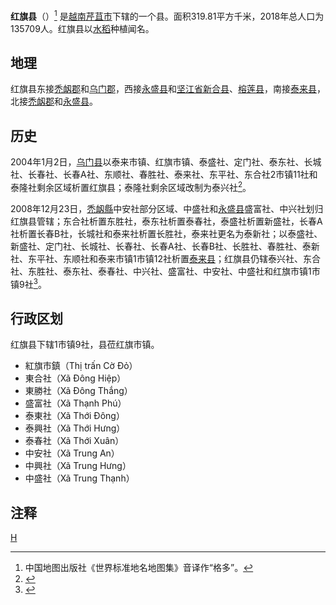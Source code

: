 {{Infobox Settlement
|name                   = 红旗县
|settlement_type        = 县
|official_name          = 
|other_name             = 
|native_name            = {{lang|vi|Huyện Cờ Đỏ}}
|nickname               = 
|motto                  = 
|image_skyline          = 
|imagesize              = 
|image_caption          = 
|image_flag             = 
|flag_size              = 
|image_seal             = 
|seal_size              = 
|image_shield           = 
|shield_size            = 
|image_blank_emblem     = 
|blank_emblem_size      = 
|image_map              = {{Infobox mapframe|frame-width=250|zoom=10}}
|mapsize                = 
|map_caption            = 
|image_map1             = 
|mapsize1               = 
|map_caption1           = 
|pushpin_map            = Vietnam
|pushpin_label_position = bottom
|pushpin_map_caption    = 
|pushpin_map1           = 
|pushpin_label_position1= 
|pushpin_map_caption1   = 
|subdivision_type       = 国家
|subdivision_name       = {{flag|Vietnam}}
|subdivision_type1      = [[越南行政区划|直辖市]]
|subdivision_name1      = [[芹苴市|芹苴市]]
|subdivision_type2      = 行政区划
|subdivision_name2      = 1市镇6社
|subdivision_type3      = 
|subdivision_name3      = 
|seat_type              = 县莅
|seat                   = {{link-vi|红旗市镇|Cờ Đỏ (thị trấn)}}
|government_type        = 
|leader_title           = 
|leader_name            = 
|leader_title1          = 
|leader_name1           = 
|established_title      = 
|established_date       = 
|area_magnitude         = 
|unit_pref              = 
|area_footnotes         = 
|area_total_km2         = 319.81
|area_land_km2          = 
|area_water_km2         = 
|area_water_percent     = 
|area_urban_km2         = 
|area_metro_km2         = 
|population_as_of       = 2018年
|population_footnotes   = 
|population_note        = 
|population_total       = 135709
|population_density_km2 = auto
|population_metro             = 
|population_density_metro_km2 = 
|population_urban             = 
|population_density_urban_km2 = 
|timezone               = [[越南标准时间|越南标准时间]]
|utc_offset             = +7
|elevation_footnotes    = 
|elevation_m            = 
|coor_type              = 
|coordinates            = 
|postal_code_type       = 
|postal_code            = 
|area_code              = 
|website                = [http://cantho.gov.vn/wps/portal/codo/ 红旗县电子信息门户网站]
|footnotes              = 
}}
'''红旗县'''（{{vie|v=Huyện Cờ Đỏ}}）<ref>中国地图出版社《世界标准地名地图集》音译作“格多”。</ref> 是[[越南|越南]][[芹苴市|芹苴市]]下辖的一个县。面积319.81平方千米，2018年总人口为135709人。红旗县以[[水稻|水稻]]种植闻名。

==地理==
红旗县东接[[禿衂郡|禿衂郡]]和[[乌门郡|乌门郡]]，西接[[永盛县_(芹苴市)|永盛县]]和[[坚江省|坚江省]][[新合县|新合县]]、[[榕莲县|榕莲县]]，南接[[泰来县_(越南)|泰来县]]，北接[[禿衂郡|禿衂郡]]和[[永盛县_(芹苴市)|永盛县]]。

==历史==
2004年1月2日，[[乌门县|乌门县]]以泰来市镇、红旗市镇、泰盛社、定门社、泰东社、长城社、长春社、长春A社、东顺社、春胜社、泰来社、东平社、东合社2市镇11社和泰隆社剩余区域析置红旗县；泰隆社剩余区域改制为泰兴社<ref>{{Cite web |url=https://thuvienphapluat.vn/van-ban/Bo-may-hanh-chinh/Nghi-dinh-05-2004-ND-CP-thanh-lap-cac-quan-Ninh-Kieu-Binh-Thu-Cai-Rang-O-Mon-huyen-Phong-Dien-Co-Do-Vinh-Thach-Thot-Not-thuoc-thanh-pho-Can-Tho-52394.aspx |title=Nghị định 05/2004/NĐ-CP về việc thành lập các quận Ninh Kiều, Bình Thuỷ, Cái Răng, Ô Môn, các huyện Phong Điền, Cờ Đỏ, Vĩnh Thạch, Thốt Nốt và các xã, phường, thị trấn thuộc thành phố Cần Thơ trực thuộc Trung ương |access-date=2020-04-09 |archive-date=2020-04-01 |archive-url=https://web.archive.org/web/20200401165323/https://thuvienphapluat.vn/van-ban/Bo-may-hanh-chinh/Nghi-dinh-05-2004-ND-CP-thanh-lap-cac-quan-Ninh-Kieu-Binh-Thu-Cai-Rang-O-Mon-huyen-Phong-Dien-Co-Do-Vinh-Thach-Thot-Not-thuoc-thanh-pho-Can-Tho-52394.aspx |dead-url=no }}</ref>。

2008年12月23日，[[禿衂縣|禿衂縣]]中安社部分区域、中盛社和[[永盛县_(芹苴市)|永盛县]]盛富社、中兴社划归红旗县管辖；东合社析置东胜社，泰东社析置泰春社，泰盛社析置新盛社，长春A社析置长春B社，长城社和泰来社析置长胜社，泰来社更名为泰新社；以泰盛社、新盛社、定门社、长城社、长春社、长春A社、长春B社、长胜社、春胜社、泰新社、东平社、东顺社和泰来市镇1市镇12社析置[[泰来县_(越南)|泰来县]]；红旗县仍辖泰兴社、东合社、东胜社、泰东社、泰春社、中兴社、盛富社、中安社、中盛社和红旗市镇1市镇9社<ref>{{Cite web |url=https://thuvienphapluat.vn/van-ban/Bo-may-hanh-chinh/Nghi-dinh-12-ND-CP-dieu-chinh-dia-gioi-hanh-chinh-xa-thanh-lap-thuoc-huyen-Thot-Not-Vinh-Thanh-Co-Do-quan-Thoi-Lai-thanh-pho-Can-Tho-84050.aspx |title=Nghị định 12/NĐ-CP năm 2008 điều chỉnh địa giới hành chính xã, thành lập xã thuộc huyện Thốt Nốt, huyện Vĩnh Thạnh, huyện Cờ Đỏ; thành lập quận Thốt Nốt và các phường trực thuộc; điều chỉnh địa giới hành chính huyện Cờ Đỏ để thành lập huyện Thới Lai thuộc thành phố Cần Thơ |accessdate=2020-04-09 |archive-date=2020-04-01 |archive-url=https://web.archive.org/web/20200401165338/https://thuvienphapluat.vn/van-ban/Bo-may-hanh-chinh/Nghi-dinh-12-ND-CP-dieu-chinh-dia-gioi-hanh-chinh-xa-thanh-lap-thuoc-huyen-Thot-Not-Vinh-Thanh-Co-Do-quan-Thoi-Lai-thanh-pho-Can-Tho-84050.aspx |dead-url=no }}</ref>。

==行政区划==
红旗县下辖1市镇9社，县莅红旗市镇。
*紅旗市鎮（Thị trấn Cờ Đỏ）
*東合社（Xã Đông Hiệp）
*東勝社（Xã Đông Thắng）
*盛富社（Xã Thạnh Phú）
*泰東社（Xã Thới Đông）
*泰興社（Xã Thới Hưng）
*泰春社（Xã Thới Xuân）
*中安社（Xã Trung An）
*中興社（Xã Trung Hưng）
*中盛社（Xã Trung Thạnh）

==注释==
{{reflist}}
{{芹苴市行政区划}}
{{越南九龙江三角洲之县市镇区域划分}}

[[Category:芹苴市县份|H]]